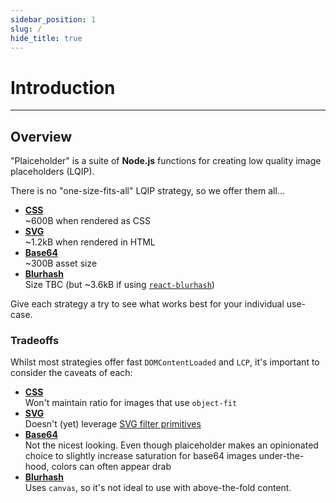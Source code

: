 ```yaml
---
sidebar_position: 1
slug: /
hide_title: true
---
```



# Introduction

<IntroHeader
  headline="Beautiful image placeholders, without the hassle."
  tagline="Choose-your-own adventure, from pure CSS to SVG…"
/>

---

## Overview

"Plaiceholder" is a suite of **Node.js** functions for creating low quality image placeholders (LQIP).

There is no "one-size-fits-all" LQIP strategy, so we offer them all…

- [**CSS**](/usage#css)  
  ~600B when rendered as CSS
- [**SVG**](/usage#svg)  
  ~1.2kB when rendered in HTML
- [**Base64**](/usage#base64)  
  ~300B asset size
- [**Blurhash**](/usage#blurhash)  
  Size TBC (but ~3.6kB if using [`react-blurhash`](https://bundlephobia.com/package/react-blurhash))

Give each strategy a try to see what works best for your individual use-case.

### Tradeoffs

Whilst most strategies offer fast `DOMContentLoaded` and `LCP`, it's important to consider the caveats of each:

- [**CSS**](/usage#css)  
  Won't maintain ratio for images that use `object-fit`
- [**SVG**](/usage#svg)  
  Doesn't (yet) leverage [SVG filter primitives](https://developer.mozilla.org/en-US/Web/SVG/Element/feGaussianBlur)
- [**Base64**](/usage#base64)  
  Not the nicest looking. Even though plaiceholder makes an opinionated choice to slightly increase saturation for base64 images under-the-hood, colors can often appear drab
- [**Blurhash**](/usage#blurhash)  
  Uses `canvas`, so it's not ideal to use with above-the-fold content.
